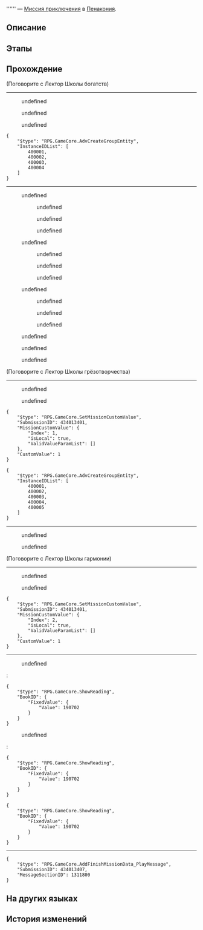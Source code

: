 {{Дополнить|Диалоги.}}
{{Миссия Инфобокс
|id              = 4340134
|Название        = 
|Изображение     = Миссия Освоения .png
|Тип             = Миссия приключения
|События         = 
|Глава           = 
|Условия         = Завершена [[Продолжение Освоения]] ''[[Битвы без ниндзя и жалости]]''
|Персонажи       = Знакомый пепеши; Лектор Школы богатств; Лектор Школы гармонии; Лектор Школы грёзотворчества; Пепеши по соседству; Первопроходец; Птица-оригами по соседству
|СтартЛокация    = Академия оригами
|Мир             = Пенакония
|Локации         = Академия оригами
|Предыдущая      = 
|Следующая       = 
|Награды         = Журнал приключений*3; Конденсированный эфир*3; Кредиты*10 000
}}
'''''' — [[Миссия приключения]] в [[Пенакония]].

==Описание==
{{Описание|<!--официальное описание из Перекрёстка судеб-->}}

==Этапы==


==Прохождение==
{{Дополнить}}


;(Поговорите с Лектор Школы богатств)
----
<!--Unknown TalkSentence: 434039001-->
:{{Диалог|Стрелка}} undefined
:{{Диалог|Стрелка}} undefined
:{{Диалог|Стрелка}} undefined

<pre>{
	"$type": "RPG.GameCore.AdvCreateGroupEntity",
	"InstanceIDList": [
		400001,
		400002,
		400003,
		400004
	]
}</pre>
----
<!--Unknown TalkSentence: 434039101-->
<!--Unknown TalkSentence: 434039102-->
<!--Unknown TalkSentence: 434039103-->
<!--Unknown TalkSentence: 434039104-->
<!--Unknown TalkSentence: 434039105-->
<!--Unknown TalkSentence: 434039106-->
<!--Unknown TalkSentence: 434039107-->
<!--Unknown TalkSentence: 434039108-->
<!--Unknown TalkSentence: 434039109-->
<!--Unknown TalkSentence: 434039110-->
<!--Unknown TalkSentence: 434039111-->
<!--Unknown TalkSentence: 434039112-->
<!--Unknown TalkSentence: 434039113-->
<!--Unknown TalkSentence: 434039114-->
<!--Unknown TalkSentence: 434039115-->
<!--Unknown TalkSentence: 434039116-->
:{{Диалог|Стрелка}} undefined
:<!--Unknown TalkSentence: 434039118-->
:<!--Unknown TalkSentence: 434039119-->
:<!--Unknown TalkSentence: 434039120-->
:<!--Unknown TalkSentence: 434039121-->
:<!--Unknown TalkSentence: 434039122-->
:<!--Unknown TalkSentence: 434039123-->
:<!--Unknown TalkSentence: 434039124-->
:<!--Unknown TalkSentence: 434039125-->
:<!--Unknown TalkSentence: 434039126-->
::{{Диалог|Стрелка}} undefined
::{{Диалог|Стрелка}} undefined
::{{Диалог|Стрелка}} undefined
:{{Диалог|Стрелка}} undefined
:<!--Unknown TalkSentence: 434039120-->
:<!--Unknown TalkSentence: 434039121-->
:<!--Unknown TalkSentence: 434039122-->
:<!--Unknown TalkSentence: 434039123-->
:<!--Unknown TalkSentence: 434039124-->
:<!--Unknown TalkSentence: 434039125-->
:<!--Unknown TalkSentence: 434039126-->
::{{Диалог|Стрелка}} undefined
::{{Диалог|Стрелка}} undefined
::{{Диалог|Стрелка}} undefined
:{{Диалог|Стрелка}} undefined
:<!--Unknown TalkSentence: 434039122-->
:<!--Unknown TalkSentence: 434039123-->
:<!--Unknown TalkSentence: 434039124-->
:<!--Unknown TalkSentence: 434039125-->
:<!--Unknown TalkSentence: 434039126-->
::{{Диалог|Стрелка}} undefined
::{{Диалог|Стрелка}} undefined
::{{Диалог|Стрелка}} undefined
<!--Unknown TalkSentence: 434039122-->
<!--Unknown TalkSentence: 434039123-->
<!--Unknown TalkSentence: 434039124-->
<!--Unknown TalkSentence: 434039125-->
<!--Unknown TalkSentence: 434039126-->
:{{Диалог|Стрелка}} undefined
:{{Диалог|Стрелка}} undefined
:{{Диалог|Стрелка}} undefined

;(Поговорите с Лектор Школы грёзотворчества)
----
<!--Unknown TalkSentence: 434039201-->
:{{Диалог|Стрелка}} undefined
:{{Диалог|Выход}} undefined
<pre>{
	"$type": "RPG.GameCore.SetMissionCustomValue",
	"SubmissionID": 434013401,
	"MissionCustomValue": {
		"Index": 1,
		"isLocal": true,
		"ValidValueParamList": []
	},
	"CustomValue": 1
}</pre>

<pre>{
	"$type": "RPG.GameCore.AdvCreateGroupEntity",
	"InstanceIDList": [
		400001,
		400002,
		400003,
		400004,
		400005
	]
}</pre>
----
<!--Unknown TalkSentence: 434039301-->
<!--Unknown TalkSentence: 434039302-->
<!--Unknown TalkSentence: 434039303-->
<!--Unknown TalkSentence: 434039304-->
<!--Unknown TalkSentence: 434039305-->
<!--Unknown TalkSentence: 434039306-->
:{{Диалог|Стрелка}} undefined
:<!--Unknown TalkSentence: 434039308-->
:<!--Unknown TalkSentence: 434039309-->
:<!--Unknown TalkSentence: 434039310-->
:<!--Unknown TalkSentence: 434039311-->
::{{tx}}
:{{Диалог|Стрелка}} undefined
:<!--Unknown TalkSentence: 434039310-->
:<!--Unknown TalkSentence: 434039311-->
::{{tx}}
<!--Unknown TalkSentence: 434039310-->
<!--Unknown TalkSentence: 434039311-->
:{{tx}}

;(Поговорите с Лектор Школы гармонии)
----
<!--Unknown TalkSentence: 434039401-->
:{{Диалог|Стрелка}} undefined
:{{Диалог|Выход}} undefined
<pre>{
	"$type": "RPG.GameCore.SetMissionCustomValue",
	"SubmissionID": 434013401,
	"MissionCustomValue": {
		"Index": 2,
		"isLocal": true,
		"ValidValueParamList": []
	},
	"CustomValue": 1
}</pre>

----
<!--Unknown TalkSentence: 434039501-->
<!--Unknown TalkSentence: 434039502-->
<!--Unknown TalkSentence: 434039503-->
<!--Unknown TalkSentence: 434039504-->
:{{Диалог|Стрелка}} undefined
:<!--Unknown TalkSentence: 434039506-->
:<!--Unknown TalkSentence: 434039507-->
:<!--Unknown TalkSentence: 434039508-->
:<!--Unknown TalkSentence: 434039509-->
::{{tx}}
:<pre>{
	"$type": "RPG.GameCore.ShowReading",
	"BookID": {
		"FixedValue": {
			"Value": 190702
		}
	}
}</pre>
:<!--Unknown TalkSentence: 434039501-->
:<!--Unknown TalkSentence: 434039502-->
:<!--Unknown TalkSentence: 434039503-->
:<!--Unknown TalkSentence: 434039504-->
:<!--Unknown TalkSentence: 434039505-->
:<!--Unknown TalkSentence: 434039506-->
:<!--Unknown TalkSentence: 434039507-->
:<!--Unknown TalkSentence: 434039508-->
:<!--Unknown TalkSentence: 434039509-->
:<!--Unknown TalkSentence: 434039510-->
:<!--Unknown TalkSentence: 434039511-->
:<!--Unknown TalkSentence: 434039512-->
:<!--Unknown TalkSentence: 434039513-->
:<!--Unknown TalkSentence: 434039514-->
:<!--Unknown TalkSentence: 434039515-->
:{{Диалог|Стрелка}} undefined
:<!--Unknown TalkSentence: 434039508-->
:<!--Unknown TalkSentence: 434039509-->
::{{tx}}
:<pre>{
	"$type": "RPG.GameCore.ShowReading",
	"BookID": {
		"FixedValue": {
			"Value": 190702
		}
	}
}</pre>
:<!--Unknown TalkSentence: 434039501-->
:<!--Unknown TalkSentence: 434039502-->
:<!--Unknown TalkSentence: 434039503-->
:<!--Unknown TalkSentence: 434039504-->
:<!--Unknown TalkSentence: 434039505-->
:<!--Unknown TalkSentence: 434039506-->
:<!--Unknown TalkSentence: 434039507-->
:<!--Unknown TalkSentence: 434039508-->
:<!--Unknown TalkSentence: 434039509-->
:<!--Unknown TalkSentence: 434039510-->
:<!--Unknown TalkSentence: 434039511-->
:<!--Unknown TalkSentence: 434039512-->
:<!--Unknown TalkSentence: 434039513-->
:<!--Unknown TalkSentence: 434039514-->
:<!--Unknown TalkSentence: 434039515-->
<!--Unknown TalkSentence: 434039508-->
<!--Unknown TalkSentence: 434039509-->
:{{tx}}
<pre>{
	"$type": "RPG.GameCore.ShowReading",
	"BookID": {
		"FixedValue": {
			"Value": 190702
		}
	}
}</pre>
<!--Unknown TalkSentence: 434039501-->
<!--Unknown TalkSentence: 434039502-->
<!--Unknown TalkSentence: 434039503-->
<!--Unknown TalkSentence: 434039504-->
<!--Unknown TalkSentence: 434039505-->
<!--Unknown TalkSentence: 434039506-->
<!--Unknown TalkSentence: 434039507-->
<!--Unknown TalkSentence: 434039508-->
<!--Unknown TalkSentence: 434039509-->
<!--Unknown TalkSentence: 434039510-->
<!--Unknown TalkSentence: 434039511-->
<!--Unknown TalkSentence: 434039512-->
<!--Unknown TalkSentence: 434039513-->
<!--Unknown TalkSentence: 434039514-->
<!--Unknown TalkSentence: 434039515-->
----
<pre>{
	"$type": "RPG.GameCore.AddFinishMissionData_PlayMessage",
	"SubmissionID": 434013407,
	"MessageSectionID": 1311800
}</pre>
{{Диалог Конец}}

==На других языках==
{{На других языках
|en   = 
|zhs  = 
|zht  = 
|ja   = 
|ko   = 
|es   = 
|fr   = 
|ru   = 
|th   = 
|vi   = 
|de   = 
|id   = 
|pt   = 
}}

==История изменений==
{{История изменений|2.7}}
